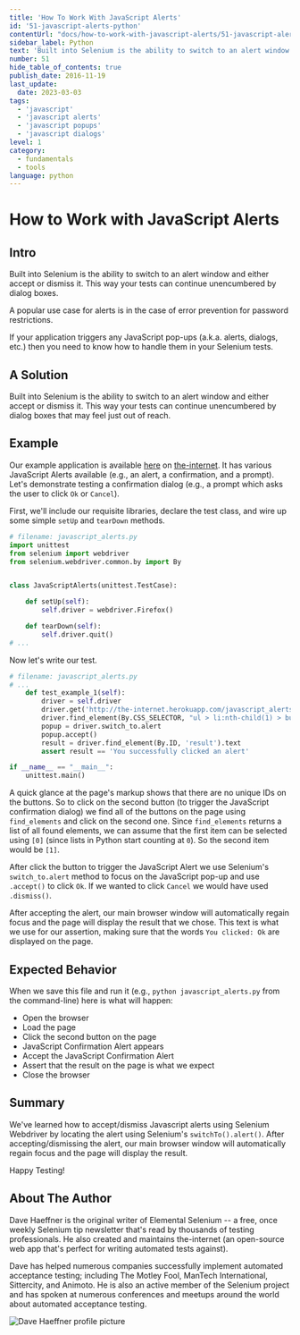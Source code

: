 ```yaml
---
title: 'How To Work With JavaScript Alerts'
id: '51-javascript-alerts-python'
contentUrl: "docs/how-to-work-with-javascript-alerts/51-javascript-alerts-python"
sidebar_label: Python
text: 'Built into Selenium is the ability to switch to an alert window and either accept or dismiss it. This way your tests can continue unencumbered by dialog boxes that may feel just out of reach.'
number: 51
hide_table_of_contents: true
publish_date: 2016-11-19
last_update:
  date: 2023-03-03
tags:
  - 'javascript'
  - 'javascript alerts'
  - 'javascript popups'
  - 'javascript dialogs'
level: 1
category:
  - fundamentals
  - tools
language: python
---
```


# How to Work with JavaScript Alerts

## Intro

Built into Selenium is the ability to switch to an alert window and either accept or dismiss it. This way your tests can continue unencumbered by dialog boxes.

A popular use case for alerts is in the case of error prevention for password restrictions.

If your application triggers any JavaScript pop-ups (a.k.a. alerts, dialogs, etc.) then you need to know how to handle them in your Selenium tests.

## A Solution

Built into Selenium is the ability to switch to an alert window and either accept or dismiss it. This way your tests can continue unencumbered by dialog boxes that may feel just out of reach.

## Example

Our example application is available [here](http://the-internet.herokuapp.com/javascript_alerts) on [the-internet](http://github.com/tourdedave/the-internet). It has various JavaScript Alerts available (e.g., an alert, a confirmation, and a prompt). Let's demonstrate testing a confirmation dialog (e.g., a prompt which asks the user to click `Ok` or `Cancel`).

First, we'll include our requisite libraries, declare the test class, and wire up some simple `setUp` and `tearDown` methods.

```python
# filename: javascript_alerts.py
import unittest
from selenium import webdriver
from selenium.webdriver.common.by import By


class JavaScriptAlerts(unittest.TestCase):

    def setUp(self):
        self.driver = webdriver.Firefox()

    def tearDown(self):
        self.driver.quit()
# ...
```

Now let's write our test.

```python
# filename: javascript_alerts.py
# ...
    def test_example_1(self):
        driver = self.driver
        driver.get('http://the-internet.herokuapp.com/javascript_alerts')
        driver.find_element(By.CSS_SELECTOR, "ul > li:nth-child(1) > button").click()
        popup = driver.switch_to.alert
        popup.accept()
        result = driver.find_element(By.ID, 'result').text
        assert result == 'You successfully clicked an alert'

if __name__ == "__main__":
    unittest.main()
```

A quick glance at the page's markup shows that there are no unique IDs on the buttons. So to click on the second button (to trigger the JavaScript confirmation dialog) we find all of the buttons on the page using `find_elements` and click on the second one. Since `find_elements` returns a list of all found elements, we can assume that the first item can be selected using `[0]` (since lists in Python start counting at `0`). So the second item would be `[1]`.

After click the button to trigger the JavaScript Alert we use Selenium's `switch_to.alert` method to focus on the JavaScript pop-up and use `.accept()` to click `Ok`. If we wanted to click `Cancel` we would have used `.dismiss()`.

After accepting the alert, our main browser window will automatically regain focus and the page will display the result that we chose. This text is what we use for our assertion, making sure that the words `You clicked: Ok` are displayed on the page.

## Expected Behavior

When we save this file and run it (e.g., `python javascript_alerts.py` from the command-line) here is what will happen:

+ Open the browser
+ Load the page
+ Click the second button on the page
+ JavaScript Confirmation Alert appears
+ Accept the JavaScript Confirmation Alert
+ Assert that the result on the page is what we expect
+ Close the browser

## Summary

We've learned how to accept/dismiss Javascript alerts using Selenium Webdriver by locating the alert using Selenium's `switchTo().alert()`. After accepting/dismissing the alert, our main browser window will automatically regain focus and the page will display the result.

Happy Testing!

## About The Author

Dave Haeffner is the original writer of Elemental Selenium -- a free, once weekly Selenium tip newsletter that's read by thousands of testing professionals. He also created and maintains the-internet (an open-source web app that's perfect for writing automated tests against).

Dave has helped numerous companies successfully implement automated acceptance testing; including The Motley Fool, ManTech International, Sittercity, and Animoto. He is also an active member of the Selenium project and has spoken at numerous conferences and meetups around the world about automated acceptance testing.

![Dave Haeffner profile picture](/img/authors/dave-haeffner.jpeg#author-img 'a title')
